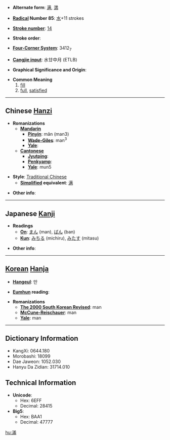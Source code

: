 * '''Alternate form''': [[满]], [[満]]

* '''[[Wiktionary:Chinese radical index| Radical]] Number 85''': [[Wiktionary:Chinese radical index 水|水]]+11 strokes

* '''[[Wiktionary:Chinese total strokes index|Stroke number]]''': [[Wiktionary:Chinese total strokes index 14|14]]

* '''Stroke order''': 

* '''[[Wiktionary:Chinese four corner index|Four-Corner System]]''': 3412<sub>7</sub>

* '''[[Wiktionary:Chinese Cangjie index|Cangjie input]]''': 水廿中月 (ETLB)

* '''Graphical Significance and Origin''': 

* '''Common Meaning'''
*# [[fill]]
*# [[full]], [[satisfied]]


----

== Chinese [[Hanzi]] ==

* '''Romanizations'''
** '''[[Mandarin]]'''
*** '''[[Pinyin]]''': mǎn (man3)
*** '''[[Wade-Giles]]''': man<sup>3</sup>
*** '''[[Yale]]''': 
** '''[[Cantonese]]'''
*** '''[[Jyutping]]''':
*** '''[[Penkyamp]]''': 
*** '''[[Yale]]''': mun5

* '''Style''': [[Traditional Chinese]] 
** '''[[Simplified Chinese|Simplified]] equivalent''': [[满]]

* '''Other info''': 

----

== Japanese [[Kanji]] ==

* '''Readings'''
** '''[[On]]''': [[まん]] (man), [[ばん]] (ban)
** '''[[Kun]]''': [[みちる]] (michiru), [[みたす]] (mitasu)

* '''Other info''':  

----

== [[Korean]] [[Hanja]] ==

* '''[[Hangeul]]''': 만

* '''[[Eumhun]] reading''': 

* '''Romanizations'''
** '''[[The 2000 South Korean Revised Romanization|The 2000 South Korean Revised]]''': man
** '''[[McCune-Reischauer]]''': man
** '''[[Yale]]''': man

----

== Dictionary Information ==

* KangXi: 0644.180
* Morobashi: 18099
* Dae Jaweon: 1052.030
* Hanyu Da Zidian: 31714.010

== Technical Information ==

* '''Unicode''':
** Hex: 6EFF
** Decimal: 28415
* '''Big5''':
** Hex: BAA1
** Decimal: 47777

[[hu:滿]]